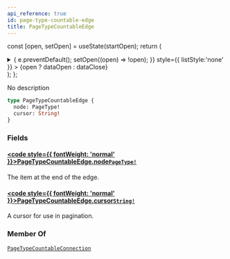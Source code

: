 ```yaml
---
api_reference: true
id: page-type-countable-edge
title: PageTypeCountableEdge
---
```






const [open, setOpen] = useState(startOpen);
return (
<details {...(open ? { open: true } : {})} className="details" style={{ border:'none', boxShadow:'none', background:'var(--ifm-background-color)' }}>
<summary
onClick={(e) => {
e.preventDefault();
setOpen((open) => !open);
}}
style={{ listStyle:'none' }} >
{open ? dataOpen : dataClose}
</summary>
{open && children}
</details>
);
};

No description

```graphql
type PageTypeCountableEdge {
  node: PageType!
  cursor: String!
}
```

### Fields

#### [<code style={{ fontWeight: 'normal' }}>PageTypeCountableEdge.<b>node</b></code>](#)<Bullet />[`PageType!`](../../../api-reference/pages/objects/page-type.mdx) <Badge class="badge badge--secondary" text="non-null"/> <Badge class="badge badge--secondary" text="object"/> <Badge class="badge badge--secondary" text="pages"/>

The item at the end of the edge.

#### [<code style={{ fontWeight: 'normal' }}>PageTypeCountableEdge.<b>cursor</b></code>](#)<Bullet />[`String!`](../../../api-reference/miscellaneous/scalars/string.mdx) <Badge class="badge badge--secondary" text="non-null"/> <Badge class="badge badge--secondary" text="scalar"/> <Badge class="badge badge--secondary" text="miscellaneous"/>

A cursor for use in pagination.

### Member Of

[`PageTypeCountableConnection`](../../../api-reference/pages/objects/page-type-countable-connection.mdx) <Badge class="badge badge--secondary" text="object"/>
